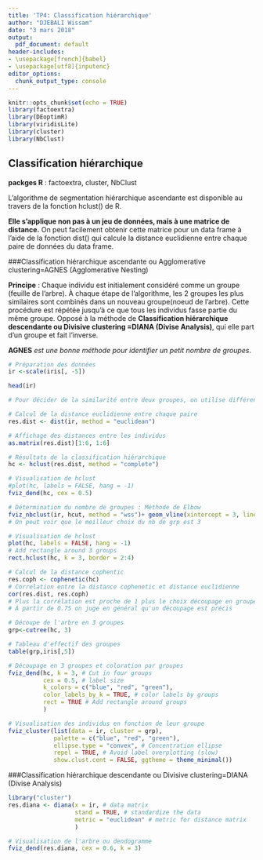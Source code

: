 ---
title: 'TP4: Classification hiérarchique'
author: "DJEBALI Wissam"
date: "3 mars 2018"
output:
  pdf_document: default
header-includes:
- \usepackage[french]{babel}
- \usepackage[utf8]{inputenc}
editor_options:
  chunk_output_type: console
---

```{r setup, include=FALSE}
knitr::opts_chunk$set(echo = TRUE)
library(factoextra)
library(DEoptimR)
library(viridisLite)
library(cluster)
library(NbClust)
```

## Classification hiérarchique

**packges R** : factoextra, cluster, NbClust


L'algorithme de segmentation hiérarchique ascendante est disponible au travers de la fonction hclust() de R. 

**Elle s'applique non pas à un jeu de données, mais à une matrice de distance.** 
On peut facilement obtenir cette matrice pour un data frame à l'aide de la fonction dist() qui calcule la distance euclidienne entre chaque paire de données du data frame.

###Classification hiérarchique ascendante ou Agglomerative clustering=AGNES (Agglomerative Nesting)

**Principe** : Chaque individu est initialement considéré comme un groupe (feuille de l'arbre). À chaque étape de l'algorithme, les 2 groupes les plus similaires sont combinés dans un nouveau groupe(noeud de l'arbre). Cette procédure est répétée jusqu'à ce que tous les individus fasse partie du même groupe. Opposé à la méthode de **Classification hiérarchique descendante ou Divisive clustering =DIANA (Divise Analysis)**, qui elle part d'un groupe et fait l'inverse.

**AGNES** *est une bonne méthode pour identifier un petit nombre de groupes*.

```{r}
# Préparation des données
ir <-scale(iris[, -5])

head(ir)

# Pour décider de la similarité entre deux groupes, on utilise différentes distances

# Calcul de la distance euclidienne entre chaque paire
res.dist <- dist(ir, method = "euclidean")

# Affichage des distances entre les individus
as.matrix(res.dist)[1:6, 1:6]

# Résultats de la classification hiérarchique
hc <- hclust(res.dist, method = "complete")

# Visualisation de hclust
#plot(hc, labels = FALSE, hang = -1)
fviz_dend(hc, cex = 0.5)

# Détermination du nombre de groupes : Méthode de Elbow
fviz_nbclust(ir, hcut, method = "wss")+ geom_vline(xintercept = 3, linetype = 2)
# On peut voir que le meilleur choix du nb de grp est 3

# Visualisation de hclust
plot(hc, labels = FALSE, hang = -1)
# Add rectangle around 3 groups
rect.hclust(hc, k = 3, border = 2:4) 

# Calcul de la distance cophentic
res.coph <- cophenetic(hc)
# Correlation entre la distance cophenetic et distance euclidienne
cor(res.dist, res.coph)
# Plus la corrélation est proche de 1 plus le choix découpage en groupe des individus est précis
# À partir de 0.75 on juge en général qu'un découpage est précis

# Découpe de l'arbre en 3 groupes
grp<-cutree(hc, 3)

# Tableau d'effectif des groupes
table(grp,iris[,5])

# Découpage en 3 groupes et coloration par groupes
fviz_dend(hc, k = 3, # Cut in four groups
          cex = 0.5, # label size
          k_colors = c("blue", "red", "green"),
          color_labels_by_k = TRUE, # color labels by groups
          rect = TRUE # Add rectangle around groups
          )

# Visualisation des individus en fonction de leur groupe
fviz_cluster(list(data = ir, cluster = grp),
             palette = c("blue", "red", "green"), 
             ellipse.type = "convex", # Concentration ellipse
             repel = TRUE, # Avoid label overplotting (slow)
             show.clust.cent = FALSE, ggtheme = theme_minimal())

```


###Classification hiérarchique descendante ou Divisive clustering=DIANA (Divise Analysis)

```{r}
library("cluster")
res.diana <- diana(x = ir, # data matrix
                   stand = TRUE, # standardize the data
                   metric = "euclidean" # metric for distance matrix
                   )

# Visualisation de l'arbre ou dendogramme
fviz_dend(res.diana, cex = 0.6, k = 3)
```

